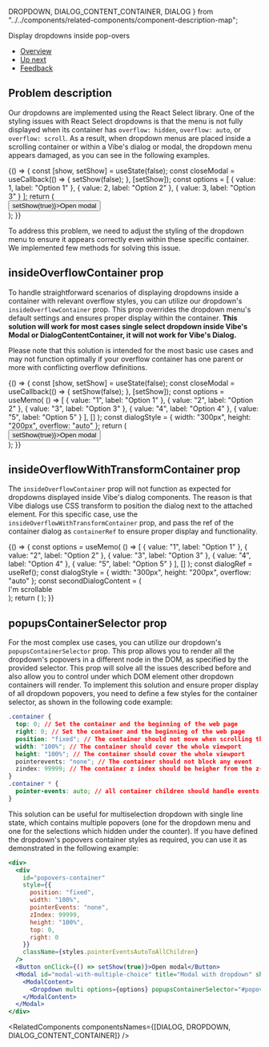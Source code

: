   DROPDOWN,
  DIALOG_CONTENT_CONTAINER,
  DIALOG
} from "../../components/related-components/component-description-map";

<Meta title="Technical Patterns/Dropdowns inside pop-overs" />

<!--- Component documentation -->

<ComponentNameDecorator withFoundationBackground>Display dropdowns inside pop-overs</ComponentNameDecorator>

- [Overview](#overview)
- [Up next](#up-next)
- [Feedback](#feedback)

## Problem description

Our dropdowns are implemented using the <Link href="https://react-select.com/home" withoutSpacing>React Select</Link> library.
One of the styling issues with React Select dropdowns is that the menu is not fully displayed when its container has `overflow: hidden`, `overflow: auto`, or `overflow: scroll`.
As a result, when dropdown menus are placed inside a scrolling container or within a Vibe's dialog or modal, the dropdown menu appears damaged, as you can see in the following examples.

<Canvas>
  <Story name="Modal with damaged dropdown">
    {() => {
      const [show, setShow] = useState(false);
      const closeModal = useCallback(() => {
        setShow(false);
      }, [setShow]);
      const options = [
        { value: 1, label: "Option 1" },
        { value: 2, label: "Option 2" },
        { value: 3, label: "Option 3" }
      ];
      return (
        <div>
          <Button onClick={() => setShow(true)}>Open modal</Button>
          <Modal title="Modal with dropdown" show={show} onClose={closeModal}>
            <ModalContent>
              <Dropdown options={options} />
            </ModalContent>
          </Modal>
        </div>
      );
    }}
  </Story>
</Canvas>

To address this problem, we need to adjust the styling of the dropdown menu to ensure it appears correctly even within these specific container.
We implemented few methods for solving this issue.

## insideOverflowContainer prop

To handle straightforward scenarios of displaying dropdowns inside a container with relevant overflow styles, you can utilize our dropdown's <code>insideOverflowContainer</code> prop.
This prop overrides the dropdown menu's default settings and ensures proper display within the container.
**This solution will work for most cases single select dropdown inside Vibe's Modal or DialogContentContainer, it will not work for Vibe's Dialog.**

Please note that this solution is intended for the most basic use cases and may not function optimally if your
overflow container has one parent or more with conflicting overflow definitions.

<Canvas>
  <Story name="insideOverflowContainer">
    {() => {
      const [show, setShow] = useState(false);
      const closeModal = useCallback(() => {
        setShow(false);
      }, [setShow]);
      const options = useMemo(
        () => [
          { value: "1", label: "Option 1" },
          { value: "2", label: "Option 2" },
          { value: "3", label: "Option 3" },
          { value: "4", label: "Option 4" },
          { value: "5", label: "Option 5" }
        ],
        []
      );
      const dialogStyle = { width: "300px", height: "200px", overflow: "auto" };
      return (
        <Flex gap={Flex.gaps.LARGE}>
          <DialogContentContainer style={dialogStyle}>
            <Dropdown placeholder="Dropdown inside a scrollable dialog" options={options} insideOverflowContainer />
          </DialogContentContainer>
          <div>
            <Button onClick={() => setShow(true)}>Open modal</Button>
            <Modal title="Modal with dropdown" show={show} onClose={closeModal}>
              <ModalContent>
                <Dropdown options={options} insideOverflowContainer />
              </ModalContent>
            </Modal>
          </div>
        </Flex>
      );
    }}
  </Story>
</Canvas>

## insideOverflowWithTransformContainer prop

The <code>insideOverflowContainer</code> prop will not function as expected for dropdowns displayed inside Vibe's dialog components.
The reason is that Vibe dialogs use CSS transform to position the dialog next to the attached element.
For this specific case, use the `insideOverflowWithTransformContainer` prop, and pass the ref of the container dialog as `containerRef` to ensure proper display and functionality.

<Canvas>
  <Story name="insideOverflowWithTransformContainer">
    {() => {
      const options = useMemo(
        () => [
          { value: "1", label: "Option 1" },
          { value: "2", label: "Option 2" },
          { value: "3", label: "Option 3" },
          { value: "4", label: "Option 4" },
          { value: "5", label: "Option 5" }
        ],
        []
      );
      const dialogRef = useRef();
      const dialogStyle = { width: "300px", height: "200px", overflow: "auto" };
      const secondDialogContent = (
        <DialogContentContainer style={dialogStyle} ref={dialogRef}>
          <Dropdown
            placeholder="Dropdown inside a scrollable dialog"
            options={options}
            insideOverflowWithTransformContainer
            containerRef={dialogRef}
          />
          <div style={{ height: "50vh" }}>I'm scrollable</div>
        </DialogContentContainer>
      );
      return (
        <Dialog
          ref={dialogRef}
          content={secondDialogContent}
          hideTrigger={Dialog.hideShowTriggers.CLICK_OUTSIDE}
          showTrigger={Dialog.hideShowTriggers.CLICK}
        >
          <Button>Press me for dropdown inside dialog!</Button>
        </Dialog>
      );
    }}
  </Story>
</Canvas>

## popupsContainerSelector prop

For the most complex use cases, you can utilize our dropdown's <code>popupsContainerSelector</code> prop.
This prop allows you to render all the dropdown's popovers in a different node in the DOM, as specified by the provided selector.
This prop will solve all the issues described before and also allow you to control under which DOM element other dropdown containers will render.
To implement this solution and ensure proper display of all dropdown popovers, you need to define a few styles for the container selector, as shown in the following code example:

```css
.container {
  top: 0; // Set the container and the beginning of the web page
  right: 0; // Set the container and the beginning of the web page
  position: "fixed"; // The container should not move when scrolling the web page
  width: "100%"; // The container should cover the whole viewport
  height: "100%"; // The container should cover the whole viewport
  pointerevents: "none"; // The container should not block any event
  zindex: 99999; // The container z index should be heigher from the z-index of the modal/dialog which contains the dropdown itself
}
.container * {
  pointer-events: auto; // all container children should handle events as usual
}
```

<!--- We are hiding the story from the docs block becasue it's not working well in this view because of the way stories render there -->

This solution can be useful for multiselection dropdown with single line state, which contains multiple popovers (one for the dropdown menu and one for the selections which hidden under the counter).
If you have defined the dropdown's popovers container styles as required, you can use it as demonstrated in the following example:

```jsx
<div>
  <div
    id="popovers-container"
    style={{
      position: "fixed",
      width: "100%",
      pointerEvents: "none",
      zIndex: 99999,
      height: "100%",
      top: 0,
      right: 0
    }}
    className={styles.pointerEventsAutoToAllChildren}
  />
  <Button onClick={() => setShow(true)}>Open modal</Button>
  <Modal id="modal-with-multiple-choice" title="Modal with dropdown" show={show} onClose={closeModal}>
    <ModalContent>
      <Dropdown multi options={options} popupsContainerSelector="#popovers-container" />
    </ModalContent>
  </Modal>
</div>
```

<RelatedComponents componentsNames={[DIALOG, DROPDOWN, DIALOG_CONTENT_CONTAINER]} />
